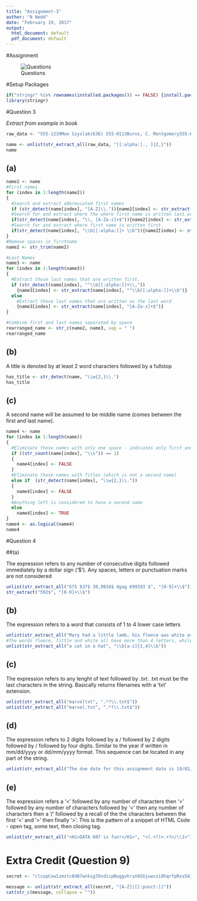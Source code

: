 ```yaml
---
title: "Assignment-3"
author: "N Nedd"
date: "February 19, 2017"
output:
  html_document: default
  pdf_document: default
---
```


#Assignment

![Questions](week3_problems.jpg)

#Setup Packages

```r
if("stringr" %in% rownames(installed.packages()) == FALSE) {install.packages("stringr")}
library(stringr)
```

#Question 3

_Extract from example in book_

```r
raw_data <- "555-1239Moe Szyslak(636) 555-0113Burns, C. Montgomery555-6542Rev. Timothy Lovejoy555 8904Ned Flanders636-555-3226Simpson, Homer5553642Dr. Julius Hibbert"   

name <- unlist(str_extract_all(raw_data, "[[:alpha:]., ]{2,}"))
name
```

## (a)

```r
name2 <- name
#First names
for (index in 1:length(name2))
{
  #Search and extract abbreviated first names
  if (str_detect(name[index], "[A-Z]\\.")){name2[index] <- str_extract(name[index], "[A-Z]\\.")}
  #Search for and extract where the where first name is written last as in Simpson, Homer
  if(str_detect(name[index], "\\, [A-Za-z]+$")){name2[index] <- str_extract(name[index], "[A-Za-z]+$")}
  #Search for and extract where first name is written first.
  if(str_detect(name[index], "\\b[[:alpha:]]+ \\b")){name2[index] <- str_extract(name[index],"\\b[[:alpha:]]+ ")}
}
#Remove spaces in firstname
name2 <- str_trim(name2)

#Last Names
name3 <- name
for (index in 1:length(name3))
{
  #Extract those last names that are written first.
  if (str_detect(name[index], "^\\b[[:alpha:]]+\\,"))
    {name3[index] <- str_extract(name[index], "^\\b[[:alpha:]]+\\b")}
  else
    #Extract those last names that are written as the last word
    {name3[index] <- str_extract(name[index], "[A-Za-z]+$")}
}

#Combine first and last names separated by space
rearranged_name <- str_c(name2, name3, sep = " ")
rearranged_name

```

## (b)
A title is denoted by at least 2 word characters followed by a fullstop

```r
has_title <- str_detect(name, "\\w{2,}\\.")
has_title
```

## (c)

A second name will be assumed to be middle name (comes between the first and last name).

```r
name4 <- name
for (index in 1:length(name))
{
  #Eliminate those names with only one space - indicates only first and last name.
  if ((str_count(name[index], "\\s")) == 1)
  {
    name4[index] <- FALSE
  }
  #Eliminate those names with Titles (which is not a second name)
  else if  (str_detect(name[index], "\\w{2,}\\."))
  {
    name4[index] <- FALSE
  }
  #Anything left is considered to have a second name
  else
    name4[index] <- TRUE
}
name4 <- as.logical(name4)
name4
```

#Question 4

##(a)

The expression refers to any number of consecutive digits followed immediately by a dollar sign ('$').  Any spaces, letters or punctuation marks are not considered

```r
unlist(str_extract_all("675 837$ 30,9834$ dgag 699393 $", "[0-9]+\\$"))
str_extract("592$", "[0-9]+\\$")
```

## (b)

The expression refers to a word that consists of 1 to 4 lower case letters

```r
unlist(str_extract_all("Mary had a little lamb, his fleece was white as snow.","\\b[a-z]{1,4}\\b" ))
#The words fleece, little and white all have more than 4 letters, while Mary has a capital letter
unlist(str_extract_all("a cat in a hat", "\\b[a-z]{1,4}\\b"))
```

## (c)
The expression refers to any lenght of text followed by .txt.  .txt must be the last characters in the string.  Basically returns filenames with a 'txt' extension.

```r
unlist(str_extract_all("marveltxt", ".*?\\.txt$"))
unlist(str_extract_all("marvel.txt", ".*?\\.txt$"))

```

## (d)
The expression refers to 2 digits followed by a / followed by 2 digits followed by / followed by four digits.  Similar to the year if written in mm/dd/yyyy or dd/mm/yyyy format.  This sequence can be located in any part of the string.

```r
unlist(str_extract_all("The due date for this assignment date is 19/02/2017", "\\d{2}/\\d{2}/\\d{4}"))
```

## (e)
The expression refers a '<' followed by any number of characters then '>' followed by any number of characters followed by '<' then any number of characters then a '/' followed by a recall of the the characters between the first '<' and '>' then finally '>'.  This is the pattern of a snippet of HTML Code - open tag, some text, then closing tag.

```r
unlist(str_extract_all("<H1>DATA 607 is fun!</H1>", "<(.+?)>.+?</\\1>"))

```


# Extra Credit (Question 9)


```r
secret <- "clcopCow1zmstc0d87wnkig7OvdicpNuggvhryn92Gjuwczi8hqrfpRxs5Aj5dwpn0TanwoUwisdij7Lj8kpf03AT5Idr3coc0bt7yczjatOaootj55t3Nj3ne6c4Sfek.r1w1YwwojigOd6vrfUrbz2.2bkAnbhzgv4R9i05zEcrop.wAgnb.SqoU65fPa1otfb7wEm24k6t3sR9zqe5fy89n6Nd5t9kc4fE905gmc4Rgxo5nhDk!gr"

message <- unlist(str_extract_all(secret, "[A-Z]|[[:punct:]]"))
cat(str_c(message, collapse = ""))
```

